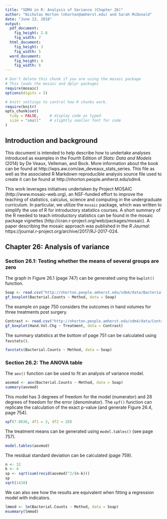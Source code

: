 ```yaml
---
title: "SDM4 in R: Analysis of Variance (Chapter 26)"
author: "Nicholas Horton (nhorton@amherst.edu) and Sarah McDonald"
date: "June 13, 2018"
output: 
  pdf_document:
    fig_height: 2.8
    fig_width: 7
  html_document:
    fig_height: 3
    fig_width: 5
  word_document:
    fig_height: 4
    fig_width: 6
---
```



```r
# Don't delete this chunk if you are using the mosaic package
# This loads the mosaic and dplyr packages
require(mosaic)
options(digits = 5)
```

```r
# knitr settings to control how R chunks work.
require(knitr)
opts_chunk$set(
  tidy = FALSE,     # display code as typed
  size = "small"    # slightly smaller font for code
)
```

## Introduction and background 

This document is intended to help describe how to undertake analyses introduced 
as examples in the Fourth Edition of *Stats: Data and Models* (2014) by De Veaux, Velleman, and Bock.
More information about the book can be found at http://wps.aw.com/aw_deveaux_stats_series.  This
file as well as the associated R Markdown reproducible analysis source file used to create it can be found at http://nhorton.people.amherst.edu/sdm4.

This work leverages initiatives undertaken by Project MOSAIC (http://www.mosaic-web.org), an NSF-funded effort to improve the teaching of statistics, calculus, science and computing in the undergraduate curriculum. In particular, we utilize the `mosaic` package, which was written to simplify the use of R for introductory statistics courses. A short summary of the R needed to teach introductory statistics can be found in the mosaic package vignettes (http://cran.r-project.org/web/packages/mosaic).
A paper describing the mosaic approach was published in the *R Journal*: https://journal.r-project.org/archive/2017/RJ-2017-024.

## Chapter 26: Analysis of variance

### Section 26.1: Testing whether the means of several groups are zero

The graph in Figure 26.1 (page 747) can be generated using the `bwplot()` function.

```r
Soap <- read.csv("http://nhorton.people.amherst.edu/sdm4/data/Bacterial_Soap.csv")
gf_boxplot(Bacterial.Counts ~ Method, data = Soap)
```

The example on page 750 considers the outcomes in hand volumes for three treatments
post surgery.
```r
Contrast <- read.csv("http://nhorton.people.amherst.edu/sdm4/data/Contrast_baths.csv")
gf_boxplot(Hand.Vol.Chg ~ Treatment, data = Contrast)
```

The summary statistics at the bottom of page 751 can be calculated using `favstats()`.

```r
favstats(Bacterial.Counts ~ Method, data = Soap)
```

### Section 26.2: The ANOVA table

The `aov()` function can be used to fit an analysis of variance model.

```r
aovmod <- aov(Bacterial.Counts ~ Method, data = Soap)
summary(aovmod)
```

This model has 3 degrees of freedom for the model (numerator) and 28 degrees of
freedom for the error (denominator).  The `xpf()` function can replicate the calculation of the exact p-value (and generate Figure 26.4, page 754).

```r
xpf(7.0636, df1 = 3, df2 = 28)
```


The treatment means can be generated using `model.tables()` (see page 757).

```r
model.tables(aovmod)
```

The residual standard deviation can be calculated (page 759).

```r
n <- 32
k <- 4
sp <- sqrt(sum(resid(aovmod)^2/(n-k)))
sp
sqrt(1410)
```

We can also see how the results are equivalent when fitting a regression model
with indicators.

```r
lmmod <- lm(Bacterial.Counts ~ Method, data = Soap)
msummary(lmmod)
```
